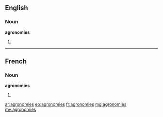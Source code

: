 ==English==

===Noun===
'''agronomies'''

# {{plural of|agronomy}}

----

==French==

===Noun===
'''agronomies''' {{f}}

# {{plural of|agronomie|lang=fr}}

[[ar:agronomies]]
[[eo:agronomies]]
[[fr:agronomies]]
[[mg:agronomies]]
[[my:agronomies]]